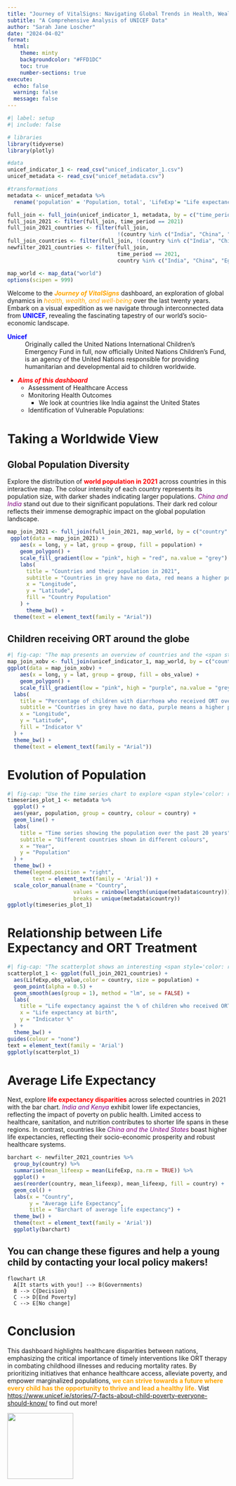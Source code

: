 ```yaml
---
title: "Journey of VitalSigns: Navigating Global Trends in Health, Wealth, and Well-being"
subtitle: "A Comprehensive Analysis of UNICEF Data"
author: "Sarah Jane Loscher"
date: "2024-04-02"
format: 
  html:
    theme: minty
    backgroundcolor: "#FFD1DC"
    toc: true
    number-sections: true
execute: 
  echo: false
  warning: false
  message: false
---
```


```r
#| label: setup
#| include: false

# libraries
library(tidyverse)
library(plotly)

#data
unicef_indicator_1 <- read_csv("unicef_indicator_1.csv")
unicef_metadata <- read_csv("unicef_metadata.csv")

#transformations
metadata <- unicef_metadata %>%
  rename('population' = 'Population, total', 'LifeExp'= "Life expectancy at birth, total (years)", 'gdppercap' = "GDP per capita (constant 2015 US$)" )

full_join <- full_join(unicef_indicator_1, metadata, by = c("time_period" = "year", "country" = "country" ))
full_join_2021 <- filter(full_join, time_period == 2021)
full_join_2021_countries <- filter(full_join, 
                                   !(country %in% c("India", "China", "Egypt", "Kenya", "Mexico", "United States")))
full_join_countries <- filter(full_join, !(country %in% c("India", "China", "Egypt", "Kenya", "Mexico", "United States")))
newfilter_2021_countries <- filter(full_join, 
                                   time_period == 2021, 
                                   country %in% c("India", "China", "Egypt", "Kenya", "Mexico", "United States"))

map_world <- map_data("world")
options(scipen = 999)
```

Welcome to the [***Journey of VitalSigns***]{style="color: orange;"} dashboard, an exploration of global dynamics in [*health, wealth, and well-being*]{style="color: orange;"} over the last twenty years. Embark on a visual expedition as we navigate through interconnected data from [**UNICEF**]{style="color: blue;"}, revealing the fascinating tapestry of our world's socio-economic landscape.

[**Unicef**]{style="color: blue;"} 
: Originally called the United Nations International Children's Emergency Fund in full, now officially United Nations Children's Fund, is an agency of the United Nations responsible for providing humanitarian and developmental aid to children worldwide.

* [***Aims of this dashboard***]{style="color: red;"} 
    + Assessment of Healthcare Access
    + Monitoring Health Outcomes
        - We look at countries like India against the United States
    + Identification of Vulnerable Populations: 

# Taking a Worldwide View

## Global Population Diversity

Explore the distribution of [**world population in 2021**]{style="color: red;"} across countries in this interactive map. The colour intensity of each country represents its population size, with darker shades indicating larger populations. [*China and India*]{style="color: purple;"} stand out due to their significant populations. Their dark red colour reflects their immense demographic impact on the global population landscape.

```r
map_join_2021 <- full_join(full_join_2021, map_world, by = c("country" = "region"))
 ggplot(data = map_join_2021) +
    aes(x = long, y = lat, group = group, fill = population) +
    geom_polygon() +
    scale_fill_gradient(low = "pink", high = "red", na.value = "grey") +
    labs(
      title = "Countries and their population in 2021",
      subtitle = "Countries in grey have no data, red means a higher population", 
      x = "Longitude",
      y = "Latitude",
      fill = "Country Population"
    ) +
      theme_bw() +
  theme(text = element_text(family = "Arial"))
```

## Children receiving ORT around the globe

```r
#| fig-cap: "The map presents an overview of countries and the <span style='color: red;'>**average percentage of children (under 5 years old) with diarrhoea who received ORT (oral rehydration salts or recommended homemade fluids or increased fluids) and continued feeding**</span> over the past twenty years. As you explore, take note of how the colour of each country corresponds to its proportion; the darker the shade, the greater the number. There is a large percentage of children in <span style='color: purple;'>*India*</span> receiving ORT treatment, which is indicated on the map by the purple colour. The country faces a number of issues, including healthcare access and poverty."
map_join_xobv <- full_join(unicef_indicator_1, map_world, by = c("country" = "region"))
ggplot(data = map_join_xobv) +
    aes(x = long, y = lat, group = group, fill = obs_value) +
    geom_polygon() +
    scale_fill_gradient(low = "pink", high = "purple", na.value = "grey") +
  labs(
    title = "Percentage of children with diarrhoea who received ORT over the past 20 years",
    subtitle = "Countries in grey have no data, purple means a higher population", 
    x = "Longitude",
    y = "Latitude",
    fill = "Indicator %"
  ) +
  theme_bw() +
  theme(text = element_text(family = "Arial"))
```

# Evolution of Population

```r
#| fig-cap: "Use the time series chart to explore <span style='color: red;'>**population trends**</span> by hovering over data points to view specific figures for each year. Contrast population growth trends between countries like <span style='color: purple;'>*India and China*</span>, with rapidly increasing populations, and those like <span style='color: purple;'>*Egypt, Mexico, the United States, and Kenya*</span> showing more stable growth. <span style='color: purple;'>*India and China*</span> exhibit growth over the past two decades with their upward trendlines. <span style='color: purple;'>*India's*</span> significant population size aligns with a higher percentage of children requiring ORT treatment." 
timeseries_plot_1 <- metadata %>%
  ggplot() +
  aes(year, population, group = country, colour = country) +
  geom_line() +
  labs(
    title = "Time series showing the population over the past 20 years",
    subtitle = "Different countries shown in different colours", 
    x = "Year",
    y = "Population"
  ) +
  theme_bw() +
  theme(legend.position = "right",
        text = element_text(family = 'Arial')) +
  scale_color_manual(name = "Country", 
                     values = rainbow(length(unique(metadata$country))),
                     breaks = unique(metadata$country))
ggplotly(timeseries_plot_1)
```

# Relationship between Life Expectancy and ORT Treatment

```r
#| fig-cap: "The scatterplot shows an interesting <span style='color: red;'>**correlation between ORT treatment and life expectancy in 2021**</span>. Lower percentages of children receiving treatment is found in countries like <span style='color: purple;'>*the United States*</span> demonstrating longer life expectancies, reflecting better healthcare accessibility and quality. Conversely, <span style='color: purple;'>*Chad and Nigeria*</span>, with higher levels of ORT treatment being given to children, exhibit lower life expectancies due to limited economic resources hindering healthcare investments. This disparity underscores the high need for ORT treatment among vulnerable groups of children." 
scatterplot_1 <- ggplot(full_join_2021_countries) +
  aes(LifeExp,obs_value,color = country, size = population) +
  geom_point(alpha = 0.5) +
  geom_smooth(aes(group = 1), method = "lm", se = FALSE) +
  labs(
    title = "Life expectancy against the % of children who received ORT in 2021",
    x = "Life expectancy at birth",
    y = "Indicator %"
  ) +
  theme_bw() +
guides(colour = "none") 
text = element_text(family = 'Arial')
ggplotly(scatterplot_1)
```

# Average Life Expectancy

Next, explore [**life expectancy disparities**]{style="color: red;"} across selected countries in 2021 with the bar chart. [*India and Kenya*]{style="color: purple;"} exhibit lower life expectancies, reflecting the impact of poverty on public health. Limited access to healthcare, sanitation, and nutrition contributes to shorter life spans in these regions. In contrast, countries like [*China and the United States*]{style="color: purple;"} boast higher life expectancies, reflecting their socio-economic prosperity and robust healthcare systems.

```r
barchart <- newfilter_2021_countries %>%
  group_by(country) %>%
  summarise(mean_lifeexp = mean(LifeExp, na.rm = TRUE)) %>%
  ggplot() +
  aes(reorder(country, mean_lifeexp), mean_lifeexp, fill = country) +
  geom_col() +
  labs(x = "Country", 
       y = "Average Life Expectancy", 
       title = "Barchart of average life expectancy") +
  theme_bw() +
  theme(text = element_text(family = 'Arial'))
  ggplotly(barchart)
```

## You can change these figures and help a young child by contacting your local policy makers!
```mermaid
flowchart LR
  A[It starts with you!] --> B(Governments)
  B --> C{Decision}
  C --> D[End Poverty]
  C --> E[No change]
```

# Conclusion

This dashboard highlights healthcare disparities between nations, emphasizing the critical importance of timely interventions like ORT therapy in combating childhood illnesses and reducing mortality rates. By prioritizing initiatives that enhance healthcare access, alleviate poverty, and empower marginalized populations, [**we can strive towards a future where every child has the opportunity to thrive and lead a healthy life.**]{style="color: orange;"}
Vist <https://www.unicef.ie/stories/7-facts-about-child-poverty-everyone-should-know/> to find out more!

![](Screenshot%202024-02-06%20at%2013.39.08.png){fig-align="center" width="150"}
